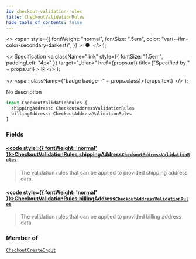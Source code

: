 ```yaml
---
id: checkout-validation-rules
title: CheckoutValidationRules
hide_table_of_contents: false
---
```


  <>
    <span
      style={{
        fontWeight: "normal",
        fontSize: ".5em",
        color: "var(--ifm-color-secondary-darkest)",
      }}
    >
      &nbsp;●&nbsp;
    </span>
  </>
);

  <>
    Specification
    <a
      className="link"
      style={{ fontSize: "1.5em", paddingLeft: "4px" }}
      target="\_blank"
      href={props.url}
      title={"Specified by " + props.url}
    >
      ⎘
    </a>
  </>
);

  <>
    <span className={"badge badge--" + props.class}>{props.text}</span>
  </>
);

No description

```graphql
input CheckoutValidationRules {
  shippingAddress: CheckoutAddressValidationRules
  billingAddress: CheckoutAddressValidationRules
}
```

### Fields

#### [<code style={{ fontWeight: 'normal' }}>CheckoutValidationRules.<b>shippingAddress</b></code>](#)<Bullet />[`CheckoutAddressValidationRules`](../../api-reference/checkout/inputs/checkout-address-validation-rules) <Badge class="secondary" text="input"/> <Badge class="secondary" text="checkout"/>

> The validation rules that can be applied to provided shipping address data.

#### [<code style={{ fontWeight: 'normal' }}>CheckoutValidationRules.<b>billingAddress</b></code>](#)<Bullet />[`CheckoutAddressValidationRules`](../../api-reference/checkout/inputs/checkout-address-validation-rules) <Badge class="secondary" text="input"/> <Badge class="secondary" text="checkout"/>

> The validation rules that can be applied to provided billing address data.

### Member of

[`CheckoutCreateInput`](../../api-reference/checkout/inputs/checkout-create-input) <Badge class="secondary" text="input"/>

